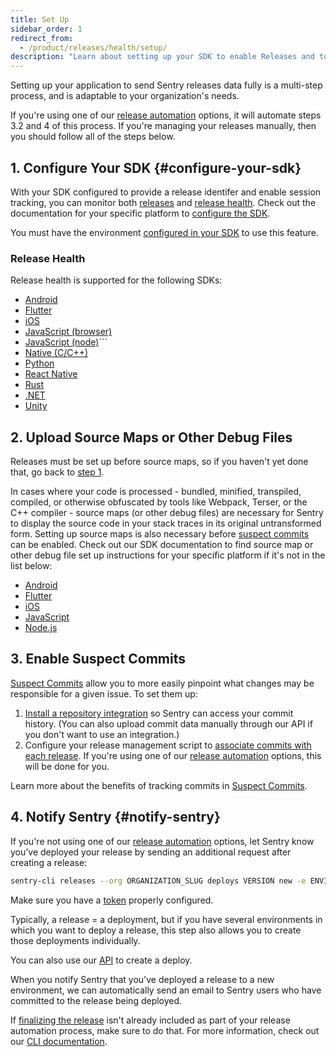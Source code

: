 ```yaml
---
title: Set Up
sidebar_order: 1
redirect_from:
  - /product/releases/health/setup/
description: "Learn about setting up your SDK to enable Releases and to monitor release health."
---
```


Setting up your application to send Sentry releases data fully is a multi-step process, and is adaptable to your organization's needs.

If you're using one of our [release automation](/product/releases/setup/release-automation/) options, it will automate steps 3.2 and 4 of this process. If you're managing your releases manually, then you should follow all of the steps below.

## 1. Configure Your SDK {#configure-your-sdk}

With your SDK configured to provide a release identifer and enable session tracking, you can monitor both [releases](/product/releases/) and [release health](/product/releases/health/). Check out the documentation for your specific platform to [configure the SDK](/platform-redirect/?next=/configuration/releases/).

<Note>

You must have the environment [configured in your SDK](/platform-redirect/?next=/configuration/environments/) to use this feature.

</Note>

### Release Health

Release health is supported for the following SDKs:

- [Android](/platforms/android/configuration/releases/#release-health)
- [Flutter](/platforms/flutter/configuration/releases/#release-health)
- [iOS](/platforms/apple/configuration/releases/#release-health)
- [JavaScript (browser)](/platforms/javascript/configuration/releases/#release-health)
- [JavaScript (node)](/platforms/node/configuration/releases/#release-health)```
- [Native (C/C++)](/platforms/native/configuration/releases/#release-health)
- [Python](/platforms/python/configuration/releases/#release-health)
- [React Native](/platforms/react-native/configuration/releases/#release-health)
- [Rust](/platforms/rust/configuration/releases/#release-health)
- [.NET](/platforms/dotnet/configuration/releases/#release-health)
- [Unity](/platforms/unity/configuration/releases/#release-health)

## 2. Upload Source Maps or Other Debug Files


<Note> 

Releases must be set up before source maps, so if you haven't yet done that, go back to [step 1](#configure-your-sdk).

</Note>

In cases where your code is processed - bundled, minified, transpiled, compiled, or otherwise obfuscated by tools like Webpack, Terser, or the C++ compiler -  source maps (or other debug files) are necessary for Sentry to display the source code in your stack traces in its original untransformed form. Setting up source maps is also necessary before [suspect commits](#3-enable-suspect-commits) can be enabled. Check out our SDK documentation to find source map or other debug file set up instructions for your specific platform if it's not in the list below:

- [Android](/platforms/android/using-ndk/#symbolicate-stack-traces)
- [Flutter](/platforms/flutter/upload-debug/)
- [iOS](/platforms/apple/guides/ios/dsym/)
- [JavaScript](/platforms/javascript/sourcemaps/)
- [Node.js](/platforms/node/sourcemaps/)

## 3. Enable Suspect Commits

[Suspect Commits](/product/releases/suspect-commits/) allow you to more easily pinpoint what changes may be responsible for a given issue. To set them up:

1. [Install a repository integration](/product/integrations/source-code-mgmt/) so Sentry can access your commit history. (You can also upload commit data manually through our API if you don't want to use an integration.)
2. Configure your release management script to [associate commits with each release](/product/releases/suspect-commits#enable-suspect-commits). If you're using one of our [release automation](/product/releases/setup/release-automation/) options, this will be done for you.

Learn more about the benefits of tracking commits in [Suspect Commits](/product/releases/suspect-commits/).

## 4. Notify Sentry {#notify-sentry}

If you're not using one of our [release automation](/product/releases/setup/release-automation/) options, let Sentry know you’ve deployed your release by sending an additional request after creating a release:

```bash
sentry-cli releases --org ORGANIZATION_SLUG deploys VERSION new -e ENVIRONMENT
```

<Note>

Make sure you have a [token](/product/cli/configuration/) properly configured.

</Note>

Typically, a release = a deployment, but if you have several environments in which you want to deploy a release, this step also allows you to create those deployments individually.

You can also use our [API](/api/releases/create-a-new-deploy-for-an-organization/) to create a deploy.

When you notify Sentry that you've deployed a release to a new environment, we can automatically send an email to Sentry users who have committed to the release being deployed.

If [finalizing the release](/product/cli/releases/#finalizing-releases) isn't already included as part of your release automation process, make sure to do that. For more information, check out our [CLI documentation](/product/cli/releases/).
